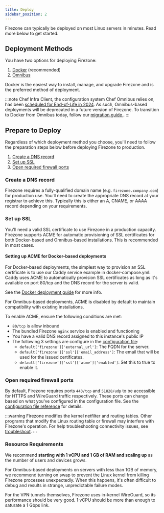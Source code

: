 ```yaml
---
title: Deploy
sidebar_position: 2
---
```


Firezone can typically be deployed on most Linux servers in minutes. Read more
below to get started.

## Deployment Methods

You have two options for deploying Firezone:

1. [Docker](./docker) (recommended)
1. [Omnibus](./omnibus)

Docker is the easiest way to install, manage, and upgrade Firezone and is the
preferred method of deployment.

:::note
Chef Infra Client, the configuration system Chef Omnibus relies on, has been
[scheduled for End-of-Life in 2024](https://docs.chef.io/versions/). As such,
Omnibus-based deployments will be deprecated in a future version of Firezone.
To transition to Docker from Omnibus today, follow our [migration guide
](../administer/migrate).
:::

## Prepare to Deploy

Regardless of which deployment method you choose, you'll need to follow the
preparation steps below before deploying Firezone to production.

1. [Create a DNS record](#create-a-dns-record)
1. [Set up SSL](#set-up-ssl)
1. [Open required firewall ports](#open-required-firewall-ports)

### Create a DNS record

Firezone requires a fully-qualified domain name (e.g. `firezone.company.com`)
for production use. You'll need to create the appropriate DNS record at your
registrar to achieve this. Typically this is either an A, CNAME, or AAAA record
depending on your requirements.

### Set up SSL

You'll need a valid SSL certificate to use Firezone in a production capacity.
Firezone supports ACME for automatic provisioning of SSL certificates for both
Docker-based and Omnibus-based installations. This is recommended in most cases.

<Tabs>
<TabItem value="docker" label="Docker" default>

#### Setting up ACME for Docker-based deployments

For Docker-based deployments, the simplest way to provision an SSL
certificate is to use our Caddy service example in docker-compose.yml.
Caddy uses ACME to automatically provision SSL certificates as long as
it's available on port 80/tcp and the DNS record for the server is valid.

See the [Docker deployment guide](docker) for more info.

</TabItem>
<TabItem value="omnibus" label="Omnibus">

For Omnibus-based deployments, ACME is disabled by default to maintain
compatibility with existing installations.

To enable ACME, ensure the following conditions are met:

* `80/tcp` is allow inbound
* The bundled Firezone `nginx` service is enabled and functioning
* You have a valid DNS record assigned to this instance's public IP
* The following 3 settings are configure in the [configuration file](../reference/configuration-file):
  * `default['firezone']['external_url']`: The FQDN for the server.
  * `default['firezone']['ssl']['email_address']`: The email that will be used
    for the issued certificates.
  * `default['firezone']['ssl']['acme']['enabled']`: Set this to true to enable it.

</TabItem>
</Tabs>

### Open required firewall ports

By default, Firezone requires ports `443/tcp` and `51820/udp` to be
accessible for HTTPS and WireGuard traffic respectively.
These ports can change based on what you've configured in the configuration file.
See the
[configuration file reference](../reference/configuration-file)
for details.

:::warning
Firezone modifies the kernel netfilter and routing tables. Other
programs that modify the Linux routing table or firewall may interfere with
Firezone's operation. For help troubleshooting connectivity issues, see
[troubleshoot](../administer/troubleshoot).
:::

### Resource Requirements

We recommend **starting with 1 vCPU and 1 GB of RAM and scaling up** as the
number of users and devices grows.

For Omnibus-based deployments on servers with less than 1GB of memory, we
recommend turning on swap to prevent the Linux kernel from killing
Firezone processes unexpectedly. When this happens, it's often difficult to
debug and results in strange, unpredictable failure modes.

For the VPN tunnels themselves, Firezone uses in-kernel WireGuard, so its
performance should be very good. 1 vCPU should be more than enough to saturate
a 1 Gbps link.
